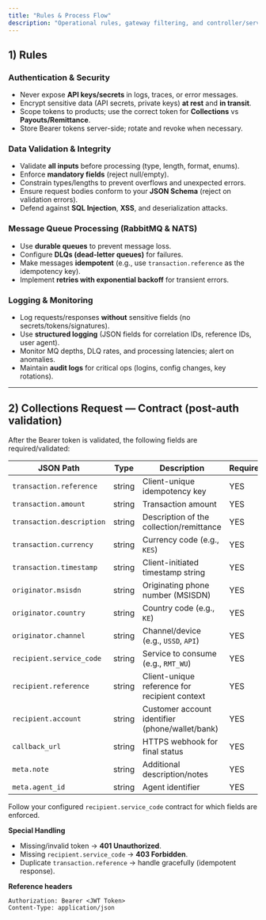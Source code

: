 ```yaml
---
title: "Rules & Process Flow"
description: "Operational rules, gateway filtering, and controller/service responsibilities for Collections."
---
```


## 1) Rules

### Authentication & Security
- Never expose **API keys/secrets** in logs, traces, or error messages.
- Encrypt sensitive data (API secrets, private keys) **at rest** and **in transit**.
- Scope tokens to products; use the correct token for **Collections** vs **Payouts/Remittance**.
- Store Bearer tokens server-side; rotate and revoke when necessary.

### Data Validation & Integrity
- Validate **all inputs** before processing (type, length, format, enums).
- Enforce **mandatory fields** (reject null/empty).
- Constrain types/lengths to prevent overflows and unexpected errors.
- Ensure request bodies conform to your **JSON Schema** (reject on validation errors).
- Defend against **SQL Injection**, **XSS**, and deserialization attacks.

### Message Queue Processing (RabbitMQ & NATS)
- Use **durable queues** to prevent message loss.
- Configure **DLQs (dead-letter queues)** for failures.
- Make messages **idempotent** (e.g., use `transaction.reference` as the idempotency key).
- Implement **retries with exponential backoff** for transient errors.

### Logging & Monitoring
- Log requests/responses **without** sensitive fields (no secrets/tokens/signatures).
- Use **structured logging** (JSON fields for correlation IDs, reference IDs, user agent).
- Monitor MQ depths, DLQ rates, and processing latencies; alert on anomalies.
- Maintain **audit logs** for critical ops (logins, config changes, key rotations).

---

## 2) Collections Request — Contract (post-auth validation)

After the Bearer token is validated, the following fields are required/validated:

| JSON Path                     | Type   | Description                                                                 | Required |
|------------------------------|--------|-----------------------------------------------------------------------------|----------|
| `transaction.reference`      | string | Client-unique idempotency key                                               | YES      |
| `transaction.amount`         | string | Transaction amount                                                          | YES      |
| `transaction.description`    | string | Description of the collection/remittance                                    | YES      |
| `transaction.currency`       | string | Currency code (e.g., `KES`)                                                 | YES      |
| `transaction.timestamp`      | string | Client-initiated timestamp string                                           | YES      |
| `originator.msisdn`          | string | Originating phone number (MSISDN)                                           | YES      |
| `originator.country`         | string | Country code (e.g., `KE`)                                                   | YES      |
| `originator.channel`         | string | Channel/device (e.g., `USSD`, `API`)                                        | YES      |
| `recipient.service_code`     | string | Service to consume (e.g., `RMT_WU`)                                         | YES      |
| `recipient.reference`        | string | Client-unique reference for recipient context                               | YES      |
| `recipient.account`          | string | Customer account identifier (phone/wallet/bank)                             | YES      |
| `callback_url`               | string | HTTPS webhook for final status                                              | YES      |
| `meta.note`                  | string | Additional description/notes                                                | YES      |
| `meta.agent_id`              | string | Agent identifier                                                            | YES      |

<Note>
Follow your configured <code>recipient.service_code</code> contract for which fields are enforced.
</Note>

**Special Handling**
- Missing/invalid token → **401 Unauthorized**.
- Missing `recipient.service_code` → **403 Forbidden**.
- Duplicate `transaction.reference` → handle gracefully (idempotent response).

**Reference headers**
```http
Authorization: Bearer <JWT Token>
Content-Type: application/json
